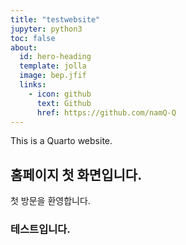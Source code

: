 ```yaml
---
title: "testwebsite"
jupyter: python3
toc: false
about:
  id: hero-heading
  template: jolla
  image: bep.jfif
  links:
    - icon: github
      text: Github
      href: https://github.com/namQ-Q
---
```


This is a Quarto website.

## 홈페이지 첫 화면입니다.

첫 방문을 환영합니다.

### 테스트입니다.
